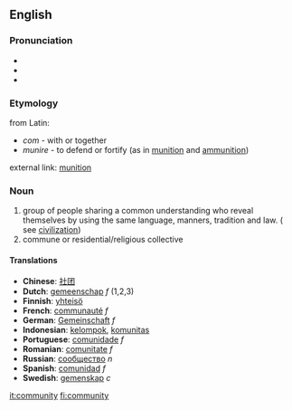 ==English==
===Pronunciation===
*{{IPA|/k(ə)ˈmjunəti/ or /k(ə)ˈmjunəɾi/}}
*{{audio|en-us-community.ogg|Audio (US)}}
*{{audio|en-ca-community.ogg|Audio (CA)}}

===Etymology===
from Latin:
* ''com'' - with or together
* ''munire'' - to defend or fortify (as in [[munition]] and [[ammunition]])

external link: [http://www.allwords.com/word-munitions.html munition]

===Noun===

# group of people sharing a common understanding who reveal themselves by using the same language, manners, tradition and law. ( see [[civilization]])
# commune or residential/religious collective

====Translations====
*'''Chinese''': [[社团]]
*'''Dutch''': [[gemeenschap]] ''f'' (1,2,3)
*'''Finnish''': [[yhteisö]]
*'''French''': [[communauté]] ''f''
*'''German''': [[Gemeinschaft]] ''f''
*'''Indonesian''': [[kelompok]], [[komunitas]]
*'''Portuguese''': [[comunidade]] ''f''
*'''Romanian''': [[comunitate]] ''f''
*'''Russian''': [[:ru:сообщество|сообщество]] ''n''
*'''Spanish''': [[comunidad]] ''f''
*'''Swedish''': [[gemenskap]] ''c''

[[it:community]]
[[fi:community]]